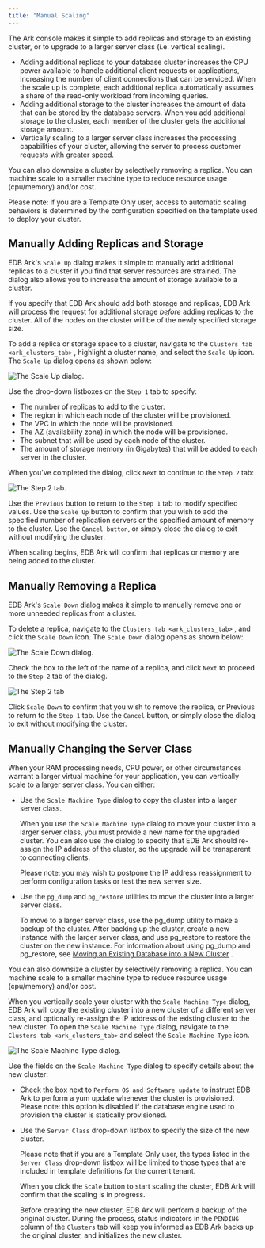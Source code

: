 ```yaml
---
title: "Manual Scaling"
---
```


<div id="manual_scaling" class="registered_link"></div>

The Ark console makes it simple to add replicas and storage to an existing cluster, or to upgrade to a larger server class (i.e. vertical scaling).

-   Adding additional replicas to your database cluster increases the CPU power available to handle additional client requests or applications, increasing the number of client connections that can be serviced. When the scale up is complete, each additional replica automatically assumes a share of the read-only workload from incoming queries.
-   Adding additional storage to the cluster increases the amount of data that can be stored by the database servers. When you add additional storage to the cluster, each member of the cluster gets the additional storage amount.
-   Vertically scaling to a larger server class increases the processing capabilities of your cluster, allowing the server to process customer requests with greater speed.

You can also downsize a cluster by selectively removing a replica. You can machine scale to a smaller machine type to reduce resource usage (cpu/memory) and/or cost.

Please note: if you are a Template Only user, access to automatic scaling behaviors is determined by the configuration specified on the template used to deploy your cluster.

<div id="manually_add_replica_storage" class="registered_link"></div>

## Manually Adding Replicas and Storage

EDB Ark's `Scale Up` dialog makes it simple to manually add additional replicas to a cluster if you find that server resources are strained. The dialog also allows you to increase the amount of storage available to a cluster.

If you specify that EDB Ark should add both storage and replicas, EDB Ark will process the request for additional storage *before* adding replicas to the cluster. All of the nodes on the cluster will be of the newly specified storage size.

To add a replica or storage space to a cluster, navigate to the `Clusters tab <ark_clusters_tab>` , highlight a cluster name, and select the `Scale Up` icon. The `Scale Up` dialog opens as shown below:

![*The Scale Up dialog.*](images/manually_scale_up_step_one.png)

Use the drop-down listboxes on the `Step 1` tab to specify:

-   The number of replicas to add to the cluster.
-   The region in which each node of the cluster will be provisioned.
-   The VPC in which the node will be provisioned.
-   The AZ (availability zone) in which the node will be provisioned.
-   The subnet that will be used by each node of the cluster.
-   The amount of storage memory (in Gigabytes) that will be added to each server in the cluster.

When you've completed the dialog, click `Next` to continue to the `Step 2` tab:

![*The Step 2 tab.*](images/manually_scale_up_step_two.png)

Use the `Previous` button to return to the `Step 1` tab to modify specified values. Use the `Scale Up` button to confirm that you wish to add the specified number of replication servers or the specified amount of memory to the cluster. Use the `Cancel button`, or simply close the dialog to exit without modifying the cluster.

When scaling begins, EDB Ark will confirm that replicas or memory are being added to the cluster.

<div id="manually_remove_replica_storage" class="registered_link"></div>

## Manually Removing a Replica

EDB Ark's `Scale Down` dialog makes it simple to manually remove one or more unneeded replicas from a cluster.

To delete a replica, navigate to the `Clusters tab <ark_clusters_tab>` , and click the `Scale Down` icon. The `Scale Down` dialog opens as shown below:

![*The Scale Down dialog.*](images/manually_scale_down_step_one.png)

Check the box to the left of the name of a replica, and click `Next` to proceed to the `Step 2` tab of the dialog.

![*The Step 2 tab*](images/manually_scale_down_step_two.png)

Click `Scale Down` to confirm that you wish to remove the replica, or Previous to return to the `Step 1` tab. Use the `Cancel` button, or simply close the dialog to exit without modifying the cluster.

<div id="manually_change_server_class" class="registered_link"></div>

## Manually Changing the Server Class

When your RAM processing needs, CPU power, or other circumstances warrant a larger virtual machine for your application, you can vertically scale to a larger server class. You can either:

-   Use the `Scale Machine Type` dialog to copy the cluster into a larger server class.

    When you use the `Scale Machine Type` dialog to move your cluster into a larger server class, you must provide a new name for the upgraded cluster. You can also use the dialog to specify that EDB Ark should re-assign the IP address of the cluster, so the upgrade will be transparent to connecting clients.

    Please note: you may wish to postpone the IP address reassignment to perform configuration tasks or test the new server size.

-   Use the `pg_dump` and `pg_restore` utilities to move the cluster into a larger server class.

    To move to a larger server class, use the pg_dump utility to make a backup of the cluster. After backing up the cluster, create a new instance with the larger server class, and use pg_restore to restore the cluster on the new instance. For information about using pg_dump and pg_restore, see [Moving an Existing Database into a New Cluster](#move_existing_database) .

You can also downsize a cluster by selectively removing a replica. You can machine scale to a smaller machine type to reduce resource usage (cpu/memory) and/or cost.

When you vertically scale your cluster with the `Scale Machine Type` dialog, EDB Ark will copy the existing cluster into a new cluster of a different server class, and optionally re-assign the IP address of the existing cluster to the new cluster. To open the `Scale Machine Type` dialog, navigate to the `Clusters tab <ark_clusters_tab>` and select the `Scale Machine Type` icon.

![*The Scale Machine Type dialog.*](images/scale_machine_type.png)

Use the fields on the `Scale Machine Type` dialog to specify details about the new cluster:

-   Check the box next to `Perform OS and Software update` to instruct EDB Ark to perform a yum update whenever the cluster is provisioned. Please note: this option is disabled if the database engine used to provision the cluster is statically provisioned.

-   Use the `Server Class` drop-down listbox to specify the size of the new cluster.

    Please note that if you are a Template Only user, the types listed in the `Server Class` drop-down listbox will be limited to those types that are included in template definitions for the current tenant.

    When you click the `Scale` button to start scaling the cluster, EDB Ark will confirm that the scaling is in progress.

    Before creating the new cluster, EDB Ark will perform a backup of the original cluster. During the process, status indicators in the `PENDING` column of the `Clusters` tab will keep you informed as EDB Ark backs up the original cluster, and initializes the new cluster.
